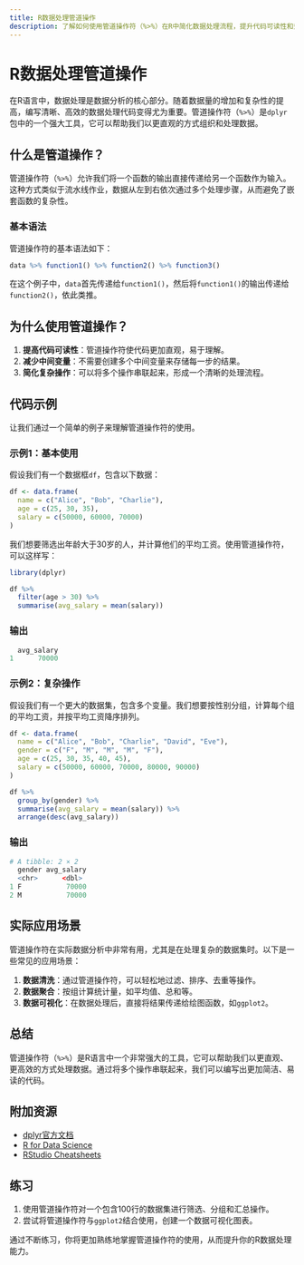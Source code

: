 ```yaml
---
title: R数据处理管道操作
description: 了解如何使用管道操作符（%>%）在R中简化数据处理流程，提升代码可读性和效率。
---
```


# R数据处理管道操作

在R语言中，数据处理是数据分析的核心部分。随着数据量的增加和复杂性的提高，编写清晰、高效的数据处理代码变得尤为重要。管道操作符（`%>%`）是`dplyr`包中的一个强大工具，它可以帮助我们以更直观的方式组织和处理数据。

## 什么是管道操作？

管道操作符（`%>%`）允许我们将一个函数的输出直接传递给另一个函数作为输入。这种方式类似于流水线作业，数据从左到右依次通过多个处理步骤，从而避免了嵌套函数的复杂性。

### 基本语法

管道操作符的基本语法如下：

```r
data %>% function1() %>% function2() %>% function3()
```

在这个例子中，`data`首先传递给`function1()`，然后将`function1()`的输出传递给`function2()`，依此类推。

## 为什么使用管道操作？

1. **提高代码可读性**：管道操作符使代码更加直观，易于理解。
2. **减少中间变量**：不需要创建多个中间变量来存储每一步的结果。
3. **简化复杂操作**：可以将多个操作串联起来，形成一个清晰的处理流程。

## 代码示例

让我们通过一个简单的例子来理解管道操作符的使用。

### 示例1：基本使用

假设我们有一个数据框`df`，包含以下数据：

```r
df <- data.frame(
  name = c("Alice", "Bob", "Charlie"),
  age = c(25, 30, 35),
  salary = c(50000, 60000, 70000)
)
```

我们想要筛选出年龄大于30岁的人，并计算他们的平均工资。使用管道操作符，可以这样写：

```r
library(dplyr)

df %>%
  filter(age > 30) %>%
  summarise(avg_salary = mean(salary))
```

### 输出

```r
  avg_salary
1      70000
```

### 示例2：复杂操作

假设我们有一个更大的数据集，包含多个变量。我们想要按性别分组，计算每个组的平均工资，并按平均工资降序排列。

```r
df <- data.frame(
  name = c("Alice", "Bob", "Charlie", "David", "Eve"),
  gender = c("F", "M", "M", "M", "F"),
  age = c(25, 30, 35, 40, 45),
  salary = c(50000, 60000, 70000, 80000, 90000)
)

df %>%
  group_by(gender) %>%
  summarise(avg_salary = mean(salary)) %>%
  arrange(desc(avg_salary))
```

### 输出

```r
# A tibble: 2 × 2
  gender avg_salary
  <chr>      <dbl>
1 F           70000
2 M           70000
```

## 实际应用场景

管道操作符在实际数据分析中非常有用，尤其是在处理复杂的数据集时。以下是一些常见的应用场景：

1. **数据清洗**：通过管道操作符，可以轻松地过滤、排序、去重等操作。
2. **数据聚合**：按组计算统计量，如平均值、总和等。
3. **数据可视化**：在数据处理后，直接将结果传递给绘图函数，如`ggplot2`。

## 总结

管道操作符（`%>%`）是R语言中一个非常强大的工具，它可以帮助我们以更直观、更高效的方式处理数据。通过将多个操作串联起来，我们可以编写出更加简洁、易读的代码。

## 附加资源

- [dplyr官方文档](https://dplyr.tidyverse.org/)
- [R for Data Science](https://r4ds.had.co.nz/)
- [RStudio Cheatsheets](https://www.rstudio.com/resources/cheatsheets/)

## 练习

1. 使用管道操作符对一个包含100行的数据集进行筛选、分组和汇总操作。
2. 尝试将管道操作符与`ggplot2`结合使用，创建一个数据可视化图表。

通过不断练习，你将更加熟练地掌握管道操作符的使用，从而提升你的R数据处理能力。